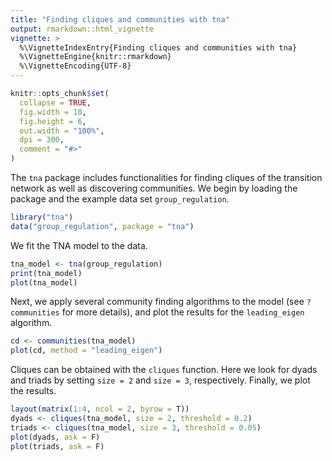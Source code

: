 ```yaml
---
title: "Finding cliques and communities with tna"
output: rmarkdown::html_vignette
vignette: >
  %\VignetteIndexEntry{Finding cliques and communities with tna}
  %\VignetteEngine{knitr::rmarkdown}
  %\VignetteEncoding{UTF-8}
---
```


```r
knitr::opts_chunk$set(
  collapse = TRUE,
  fig.width = 10,
  fig.height = 6,
  out.width = "100%",
  dpi = 300,
  comment = "#>"
)
```

The `tna` package includes functionalities for finding cliques of the transition network as well as discovering communities.
We begin by loading the package and the example data set `group_regulation`.
```r
library("tna")
data("group_regulation", package = "tna")
```

We fit the TNA model to the data.
```r
tna_model <- tna(group_regulation)
print(tna_model)
plot(tna_model)
```

Next, we apply several community finding algorithms to the model (see `?communities` for more details), and plot the results for the `leading_eigen` algorithm.
```r
cd <- communities(tna_model)
plot(cd, method = "leading_eigen")
```

Cliques can be obtained with the `cliques` function. Here we look for dyads and triads by setting `size = 2` and `size = 3`, respectively.
Finally, we plot the results.
```r
layout(matrix(1:4, ncol = 2, byrow = T))
dyads <- cliques(tna_model, size = 2, threshold = 0.2)
triads <- cliques(tna_model, size = 3, threshold = 0.05)
plot(dyads, ask = F)
plot(triads, ask = F)
```


